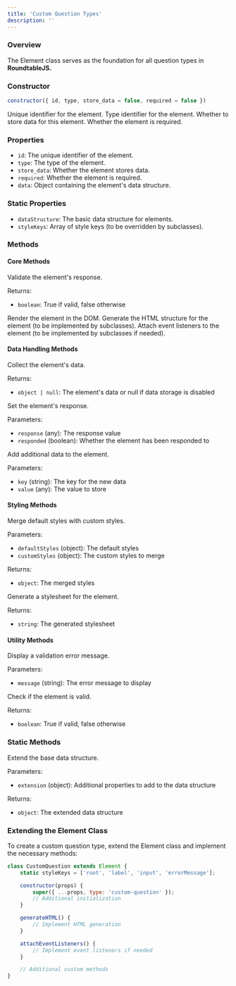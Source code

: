 ```yaml
---
title: 'Custom Question Types'
description: ''
---
```


### Overview

The Element class serves as the foundation for all question types in **RoundtableJS.**

### Constructor

```javascript
constructor({ id, type, store_data = false, required = false })
```

<ParamField path="id" type="string" required>
  Unique identifier for the element.
</ParamField>

<ParamField path="type" type="string" required>
  Type identifier for the element.
</ParamField>

<ParamField path="store_data" type="boolean" default={false}>
  Whether to store data for this element.
</ParamField>

<ParamField path="required" type="boolean" default={false}>
  Whether the element is required.
</ParamField>

### Properties

- `id`: The unique identifier of the element.
- `type`: The type of the element.
- `store_data`: Whether the element stores data.
- `required`: Whether the element is required.
- `data`: Object containing the element's data structure.

### Static Properties

- `dataStructure`: The basic data structure for elements.
- `styleKeys`: Array of style keys (to be overridden by subclasses).

### Methods

#### Core Methods

<ParamField path="validate" type="function">
  Validate the element's response.

  Returns:
  - `boolean`: True if valid, false otherwise
</ParamField>

<ParamField path="render" type="function">
  Render the element in the DOM.
</ParamField>

<ParamField path="generateHTML" type="function">
  Generate the HTML structure for the element (to be implemented by subclasses).
</ParamField>

<ParamField path="attachEventListeners" type="function">
  Attach event listeners to the element (to be implemented by subclasses if needed).
</ParamField>

#### Data Handling Methods

<ParamField path="collectData" type="function">
  Collect the element's data.

  Returns:
  - `object | null`: The element's data or null if data storage is disabled
</ParamField>

<ParamField path="setResponse" type="function">
  Set the element's response.

  Parameters:
  - `response` (any): The response value
  - `responded` (boolean): Whether the element has been responded to
</ParamField>

<ParamField path="addData" type="function">
  Add additional data to the element.

  Parameters:
  - `key` (string): The key for the new data
  - `value` (any): The value to store
</ParamField>

#### Styling Methods

<ParamField path="mergeStyles" type="function">
  Merge default styles with custom styles.

  Parameters:
  - `defaultStyles` (object): The default styles
  - `customStyles` (object): The custom styles to merge

  Returns:
  - `object`: The merged styles
</ParamField>

<ParamField path="generateStylesheet" type="function">
  Generate a stylesheet for the element.

  Returns:
  - `string`: The generated stylesheet
</ParamField>

#### Utility Methods

<ParamField path="showValidationError" type="function">
  Display a validation error message.

  Parameters:
  - `message` (string): The error message to display
</ParamField>

<ParamField path="isValid" type="function">
  Check if the element is valid.

  Returns:
  - `boolean`: True if valid, false otherwise
</ParamField>

### Static Methods

<ParamField path="extendDataStructure" type="function">
  Extend the base data structure.

  Parameters:
  - `extension` (object): Additional properties to add to the data structure

  Returns:
  - `object`: The extended data structure
</ParamField>

### Extending the Element Class

To create a custom question type, extend the Element class and implement the necessary methods:

```javascript
class CustomQuestion extends Element {
    static styleKeys = ['root', 'label', 'input', 'errorMessage'];

    constructor(props) {
        super({ ...props, type: 'custom-question' });
        // Additional initialization
    }

    generateHTML() {
        // Implement HTML generation
    }

    attachEventListeners() {
        // Implement event listeners if needed
    }

    // Additional custom methods
}
```